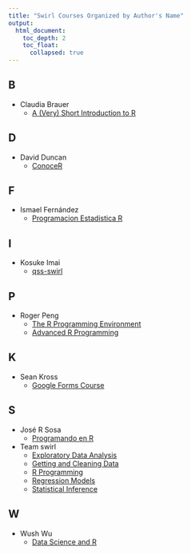```yaml
---
title: "Swirl Courses Organized by Author's Name"
output:
  html_document:
    toc_depth: 2
    toc_float:
      collapsed: true
---
```


## B

- Claudia Brauer
    - [A (Very) Short Introduction to R](A_(very)_short_introduction_to_R.html)

## D

- David Duncan
    - [ConoceR](conocer.html)

## F

- Ismael Fernández
    - [Programacion Estadistica R](estadistica.html)

## I

- Kosuke Imai
    - [qss-swirl](qss.html)
    
## P
    
- Roger Peng
    - [The R Programming Environment](rpe.html)
    - [Advanced R Programming](arp.html)
    
## K

- Sean Kross
    - [Google Forms Course](gfc.html)

## S

- José R Sosa
    - [Programando en R](programando.html)

- Team swirl
    - [Exploratory Data Analysis](eda.html)
    - [Getting and Cleaning Data](getclean.html)
    - [R Programming](rprog.html)
    - [Regression Models](regmod.html)
    - [Statistical Inference](statinf.html)

## W

- Wush Wu
    - [Data Science and R](dsandr.html)
